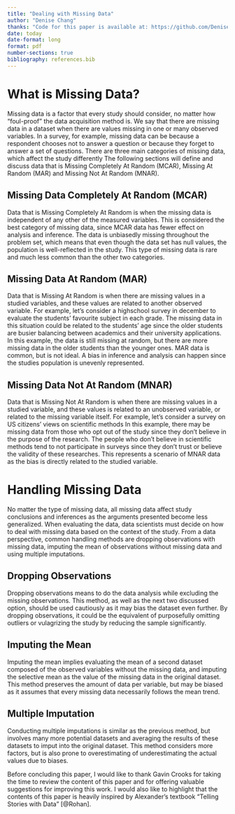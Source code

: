 ```yaml
---
title: "Dealing with Missing Data"
author: "Denise Chang"
thanks: "Code for this paper is available at: https://github.com/DeniseChang9/STA302_ME/tree/c2e1c41a51b02842b02ae4526b28661be1833c69/week_8"
date: today
date-format: long
format: pdf
number-sections: true
bibliography: references.bib
---
```


# What is Missing Data?
Missing data is a factor that every study should consider, no matter how "foul-proof" the data acquisition method is. We say that there are missing data in a dataset when there are values missing in one or many observed variables. In a survey, for example, missing data can be because a respondent chooses not to answer a question or because they forget to answer a set of questions. There are three main categories of missing data, which affect the study differently The following sections will define and discuss data that is Missing Completely At Random (MCAR), Missing At Random (MAR) and Missing Not At Random (MNAR).

## Missing Data Completely At Random (MCAR)
Data that is Missing Completely At Random is when the missing data is independent of any other of the measured variables. This is considered the best category of missing data, since MCAR data has fewer effect on analysis and inference. The data is unbiasedly missing throughout the problem set, which means that even though the data set has null values, the population is well-reflected in the study. This type of missing data is rare and much less common than the other two categories.

## Missing Data At Random (MAR)
Data that is Missing At Random is when there are missing values in a studied variables, and these values are related to another observed variable. For example, let's consider a highschool survey in december to evaluate the students' favourite subject in each grade. The missing data in this situation could be related to the students' age since the older students are busier balancing between academics and their university applications. In this example, the data is still missing at random, but there are more missing data in the older students than the younger ones. MAR data is common, but is not ideal. A bias in inference and analysis can happen since the studies population is unevenly represented. 

## Missing Data Not At Random (MNAR)
Data that is Missing Not At Random is when there are missing values in a studied variable, and these values is related to an unobserved variable, or related to the missing variable itself. For example, let's consider a survey on US citizens' views on scientific methods In this example, there may be missing data from those who opt out of the study since they don't believe in the purpose of the research. The people who don't believe in scientific methods tend to not participate in surveys since they don't trust or believe the validity of these researches. This represents a scenario of MNAR data as the bias is directly related to the studied variable. 

# Handling Missing Data
No matter the type of missing data, all missing data affect study conclusions and inferences as the arguments presented become less generalized. When evaluating the data, data scientists must decide on how to deal with missing data based on the context of the study. From a data perspective, common handling methods are dropping observations with missing data, imputing the mean of observations without missing data and using multiple imputations.

## Dropping Observations
Dropping observations means to do the data analysis while excluding the missing observations. This method, as well as the next two discussed option, should be used cautiously as it may bias the dataset even further. By dropping observations, it could be the equivalent of purposefully omitting outliers or vulagrizing the study by reducing the sample significantly. 

## Imputing the Mean
Imputing the mean implies evaluating the mean of a second dataset composed of the observed variables without the missing data, and imputing the selective mean as the value of the missing data in the original dataset. This method preserves the amount of data per variable, but may be biased as it assumes that every missing data necessarily follows the mean trend. 

## Multiple Imputation
Conducting multiple imputations is similar as the previous method, but involves many more potential datasets and averaging the results of these datasets to imput into the original dataset. This method considers more factors, but is also prone to overestimating of underestimating the actual values due to biases.


Before concluding this paper, I would like to thank Gavin Crooks for taking the time to review the content of this paper and for offering valuable suggestions for improving this work. I would also like to highlight that the contents of this paper is heavily inspired by Alexander's textbook "Telling Stories with Data" [@Rohan].